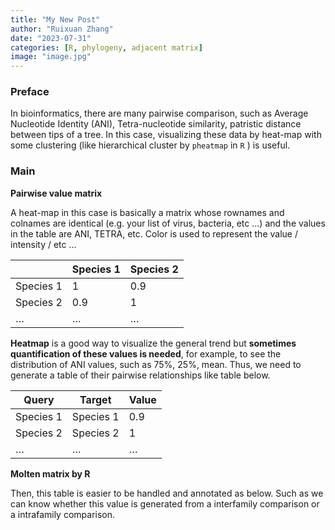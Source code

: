 ```yaml
---
title: "My New Post"
author: "Ruixuan Zhang"
date: "2023-07-31"
categories: [R, phylogeny, adjacent matrix]
image: "image.jpg"
---
```


### Preface

In bioinformatics, there are many pairwise comparison, such as Average Nucleotide Identity (ANI), Tetra-nucleotide similarity, patristic distance between tips of a tree. In this case, visualizing these data by heat-map with some clustering (like hierarchical cluster by `pheatmap` in `R` ) is useful.

### Main

**Pairwise value matrix**

A heat-map in this case is basically a matrix whose rownames and colnames are identical (e.g. your list of virus, bacteria, etc \...) and the values in the table are ANI, TETRA, etc. Color is used to represent the value / intensity / etc \...

|           | Species 1 | Species 2 |
|-----------|-----------|-----------|
| Species 1 | 1         | 0.9       |
| Species 2 | 0.9       | 1         |
| ...       | ...       | ...       |

**Heatmap** is a good way to visualize the general trend but **sometimes quantification of these values is needed**, for example, to see the distribution of ANI values, such as 75%, 25%, mean. Thus, we need to generate a table of their pairwise relationships like table below.

| Query     |   Target  | Value     |
|-----------|-----------|-----------|
| Species 1 | Species 1 | 0.9       |
| Species 2 | Species 2 | 1         |
| ...       | ...       | ...       |

**Molten matrix by R**

Then, this table is easier to be handled and annotated as below. Such as we can know whether this value is generated from a interfamily comparison or a intrafamily comparison. 




